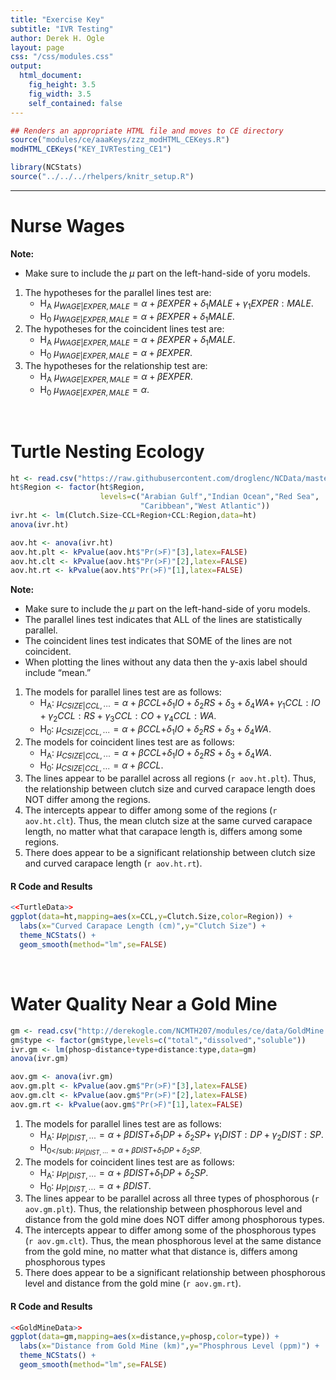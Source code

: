 ```yaml
---
title: "Exercise Key"
subtitle: "IVR Testing"
author: Derek H. Ogle
layout: page
css: "/css/modules.css"
output:
  html_document:
    fig_height: 3.5
    fig_width: 3.5
    self_contained: false
---
```


```r
## Renders an appropriate HTML file and moves to CE directory
source("modules/ce/aaaKeys/zzz_modHTML_CEKeys.R")
modHTML_CEKeys("KEY_IVRTesting_CE1")
```

```r
library(NCStats)
source("../../../rhelpers/knitr_setup.R")
```

----

# Nurse Wages
<div class="alert alert-warning">
<strong>Note:</strong> 
<ul>
  <li>Make sure to include the $\mu$ part on the left-hand-side of yoru models.</li>
</ul>
</div>

1. The hypotheses for the parallel lines test are:
    * H<sub>A</sub> $\mu_{WAGE|EXPER,MALE} = \alpha+\beta EXPER+\delta_{1}MALE+\gamma_{1}EXPER:MALE$.
    * H<sub>0</sub> $\mu_{WAGE|EXPER,MALE} = \alpha+\beta EXPER+\delta_{1}MALE$.
1. The hypotheses for the coincident lines test are:
    * H<sub>A</sub> $\mu_{WAGE|EXPER,MALE} = \alpha+\beta EXPER+\delta_{1}MALE$.
    * H<sub>0</sub> $\mu_{WAGE|EXPER,MALE} = \alpha+\beta EXPER$.
1. The hypotheses for the relationship test are:
    * H<sub>A</sub> $\mu_{WAGE|EXPER,MALE} = \alpha+\beta EXPER$.
    * H<sub>0</sub> $\mu_{WAGE|EXPER,MALE} = \alpha$.
 
&nbsp;

# Turtle Nesting Ecology
```r
ht <- read.csv("https://raw.githubusercontent.com/droglenc/NCData/master/HawksbillTurtles.csv")
ht$Region <- factor(ht$Region,
                    levels=c("Arabian Gulf","Indian Ocean","Red Sea",
                             "Caribbean","West Atlantic"))
ivr.ht <- lm(Clutch.Size~CCL+Region+CCL:Region,data=ht)
anova(ivr.ht)
```
```r
aov.ht <- anova(ivr.ht)
aov.ht.plt <- kPvalue(aov.ht$"Pr(>F)"[3],latex=FALSE)
aov.ht.clt <- kPvalue(aov.ht$"Pr(>F)"[2],latex=FALSE)
aov.ht.rt <- kPvalue(aov.ht$"Pr(>F)"[1],latex=FALSE)
```
<div class="alert alert-warning">
<strong>Note:</strong> 
<ul>
  <li>Make sure to include the $\mu$ part on the left-hand-side of yoru models.</li>
  <li>The parallel lines test indicates that ALL of the lines are statistically parallel.</li>
  <li>The coincident lines test indicates that SOME of the lines are not coincident.</li>
  <li>When plotting the lines without any data then the y-axis label should include "mean."</li>
</ul>
</div>

1. The models for parallel lines test are as follows:
    * H<sub>A</sub>: $\mu_{CSIZE|CCL,\cdots} = \alpha+\beta CCL+$$\delta_{1}IO+\delta_{2}RS+\delta_{3}+\delta_{4}WA+$ $\gamma_{1}CCL:IO+\gamma_{2}CCL:RS+\gamma_{3}CCL:CO+\gamma_{4}CCL:WA$.
    * H<sub>0</sub>: $\mu_{CSIZE|CCL,\cdots} = \alpha+\beta CCL+$$\delta_{1}IO+\delta_{2}RS+\delta_{3}+\delta_{4}WA$.
1. The models for coincident lines test are as follows:
    * H<sub>A</sub>: $\mu_{CSIZE|CCL,\cdots} = \alpha+\beta CCL+$$\delta_{1}IO+\delta_{2}RS+\delta_{3}+\delta_{4}WA$.
    * H<sub>0</sub>: $\mu_{CSIZE|CCL,\cdots} = \alpha+\beta CCL$.
1. The lines appear to be parallel across all regions (`r aov.ht.plt`). Thus, the relationship between clutch size and curved carapace length does NOT differ among the regions.
1. The intercepts appear to differ among some of the regions (`r aov.ht.clt`). Thus, the mean clutch size at the same curved carapace length, no matter what that carapace length is, differs among some regions.
1. There does appear to be a significant relationship between clutch size and curved carapace length (`r aov.ht.rt`).

#### R Code and Results
```r
<<TurtleData>>
ggplot(data=ht,mapping=aes(x=CCL,y=Clutch.Size,color=Region)) +  
  labs(x="Curved Carapace Length (cm)",y="Clutch Size") +  
  theme_NCStats() +  
  geom_smooth(method="lm",se=FALSE)
```

&nbsp;

# Water Quality Near a Gold Mine
```r
gm <- read.csv("http://derekogle.com/NCMTH207/modules/ce/data/GoldMine.csv")
gm$type <- factor(gm$type,levels=c("total","dissolved","soluble"))
ivr.gm <- lm(phosp~distance+type+distance:type,data=gm)
anova(ivr.gm)
```
```r
aov.gm <- anova(ivr.gm)
aov.gm.plt <- kPvalue(aov.gm$"Pr(>F)"[3],latex=FALSE)
aov.gm.clt <- kPvalue(aov.gm$"Pr(>F)"[2],latex=FALSE)
aov.gm.rt <- kPvalue(aov.gm$"Pr(>F)"[1],latex=FALSE)
```

1. The models for parallel lines test are as follows:
    * H<sub>A</sub>: $\mu_{P|DIST,\cdots} = \alpha+\beta DIST+$$\delta_{1}DP+\delta_{2}SP+$ $\gamma_{1}DIST:DP+\gamma_{2}DIST:SP$.
    * H<sub>0</sub: $\mu_{P|DIST,\cdots} = \alpha+\beta DIST+$$\delta_{1}DP+\delta_{2}SP$.
1. The models for coincident lines test are as follows:
    * H<sub>A</sub>: $\mu_{P|DIST,\cdots} = \alpha+\beta DIST+$$\delta_{1}DP+\delta_{2}SP$.
    * H<sub>0</sub>: $\mu_{P|DIST,\cdots} = \alpha+\beta DIST$.
1. The lines appear to be parallel across all three types of phosphorous (`r aov.gm.plt`). Thus, the relationship between phosphorous level and distance from the gold mine does NOT differ among phosphorous types.
1. The intercepts appear to differ among some of the phosphorous types (`r aov.gm.clt`). Thus, the mean phosphorous level at the same distance from the gold mine, no matter what that distance is, differs among phosphorous types
1. There does appear to be a significant relationship between phosphorous level and distance from the gold mine (`r aov.gm.rt`).

#### R Code and Results
```r
<<GoldMineData>>
ggplot(data=gm,mapping=aes(x=distance,y=phosp,color=type)) +  
  labs(x="Distance from Gold Mine (km)",y="Phosphrous Level (ppm)") +  
  theme_NCStats() +  
  geom_smooth(method="lm",se=FALSE)
```
